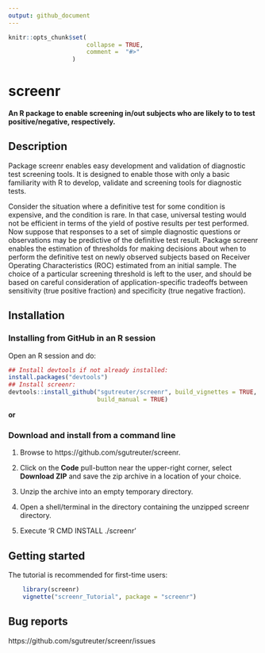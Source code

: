 ```yaml
---
output: github_document
---
```


<!-- README.md is generated from README.Rmd -->

```r
knitr::opts_chunk$set(
                      collapse = TRUE,
                      comment =  "#>"
                  )
```

# screenr

**An R package to enable screening in/out subjects who are likely to to
test positive/negative, respectively.**

## Description

Package screenr enables easy development and validation of diagnostic
test screening tools. It is designed to enable those with only a basic
familiarity with R to develop, validate and screening tools for
diagnostic tests.

Consider the situation where a definitive test for
some condition is expensive, and the condition is rare.  In that case,
universal testing would not be efficient in terms of the yield of
postive results per test performed.  Now suppose that responses to a
set of simple diagnostic questions or observations may be predictive
of the definitive test result.  Package screenr enables the estimation
of thresholds for making decisions about when to perform the
definitive test on newly observed subjects based on Receiver Operating
Characteristics (ROC) estimated from an initial sample.  The choice of
a particular screening threshold is left to the user, and should be
based on careful consideration of application-specific tradeoffs
between sensitivity (true positive fraction) and specificity (true
negative fraction).

## Installation

### Installing from GitHub in an  R session

Open an R session and do:

```r
## Install devtools if not already installed:
install.packages("devtools")
## Install screenr:
devtools::install_github("sgutreuter/screenr", build_vignettes = TRUE,
                         build_manual = TRUE)
```
**or**

### Download and install from a command line

1. Browse to https://github.com/sgutreuter/screenr.

2. Click on  the **Code** pull-button near the upper-right corner,
select **Download ZIP** and save the zip archive in a location of your
choice.

3. Unzip the archive into an empty temporary directory.

4. Open a shell/terminal in the directory containing the unzipped
screenr directory.

5. Execute 'R CMD INSTALL ./screenr'

## Getting started

The tutorial is recommended for first-time users:
```r
    library(screenr)
    vignette("screenr_Tutorial", package = "screenr")
```

## Bug reports

https://github.com/sgutreuter/screenr/issues
